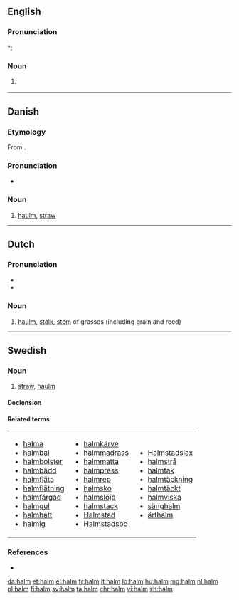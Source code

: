 ==English==

===Pronunciation===
*: {{rhymes|ɔːm}}

===Noun===
{{en-noun|-}}
# {{context|botany|lang=en}} {{alternative spelling of|haulm}}

----

==Danish==
{{wikipedia|lang=da}}

===Etymology===

From {{etyl|non|da}} {{term|halmr|lang=non}}.

===Pronunciation===
* {{IPA|/halm/|[halˀm]|lang=da}}

===Noun===
{{da-noun|en|-}}

# [[haulm]], [[straw]]

----

==Dutch==
===Pronunciation===
* {{rhymes|ɑlm|lang=nl}}
* {{audio|Nl-halm.ogg|Audio}}

===Noun===
{{nl-noun|m|halmen|halmpje}}

# [[haulm]], [[stalk]], [[stem]] of grasses (including grain and reed)

----

==Swedish==

===Noun===
{{sv-noun|c}}

# [[straw]], [[haulm]]

====Declension====
{{sv-noun-unc-irreg-c|2=halmen}}

====Related terms====
{|
|- valign=top
|
* [[halma]]
* [[halmbal]]
* [[halmbolster]]
* [[halmbädd]]
* [[halmfläta]]
* [[halmflätning]]
* [[halmfärgad]]
* [[halmgul]]
* [[halmhatt]]
* [[halmig]]
|
* [[halmkärve]]
* [[halmmadrass]]
* [[halmmatta]]
* [[halmpress]]
* [[halmrep]]
* [[halmsko]]
* [[halmslöjd]]
* [[halmstack]]
* [[Halmstad]]
* [[Halmstadsbo]]
|
* [[Halmstadslax]]
* [[halmstrå]]
* [[halmtak]]
* [[halmtäckning]]
* [[halmtäckt]]
* [[halmviska]]
* [[sänghalm]]
* [[ärthalm]]
|}

===References===
* {{R:SAOL}}

[[da:halm]]
[[et:halm]]
[[el:halm]]
[[fr:halm]]
[[it:halm]]
[[lo:halm]]
[[hu:halm]]
[[mg:halm]]
[[nl:halm]]
[[pl:halm]]
[[fi:halm]]
[[sv:halm]]
[[ta:halm]]
[[chr:halm]]
[[vi:halm]]
[[zh:halm]]